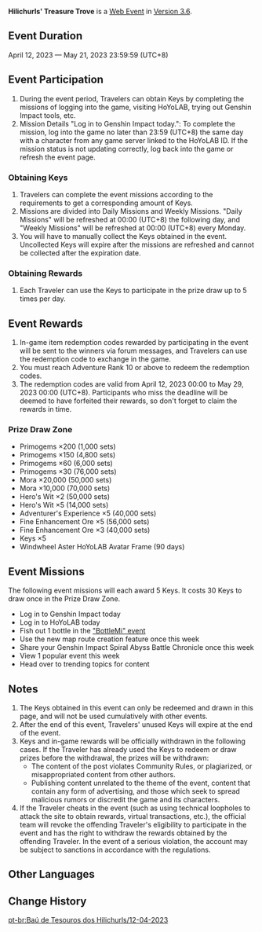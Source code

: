 {{Event
|name              = Hilichurls' Treasure Trove
|image             = Hilichurls' Treasure Trove 2.png
|type              = Web
|time_known        = yes
|time_start        = 2023-04-12 12:00
|time_start_offset = GMT+8
|time_end          = 2023-05-21 23:59
|time_end_offset   = GMT+8
|link3             = https://act.hoyolab.com/puzzle/bbs/pz_ZoZ4uULZgV/index.html
}}
{{Description|Olah! Hello, Travelers~<br>The "Hilichurls' Treasure Trove" limited-time web event has officially launched! Take part to obtain Primogems, Mora, an event-exclusive avatar frame, and other rewards~}}
'''Hilichurls' Treasure Trove''' is a [[Web Event]] in [[Version 3.6]].

==Event Duration==
April 12, 2023 — May 21, 2023 23:59:59 (UTC+8)

==Event Participation==
# During the event period, Travelers can obtain Keys by completing the missions of logging into the game, visiting HoYoLAB, trying out Genshin Impact tools, etc.
# Mission Details "Log in to Genshin Impact today.": To complete the mission, log into the game no later than 23:59 (UTC+8) the same day with a character from any game server linked to the HoYoLAB ID. If the mission status is not updating correctly, log back into the game or refresh the event page.
===Obtaining Keys===
# Travelers can complete the event missions according to the requirements to get a corresponding amount of Keys.
# Missions are divided into Daily Missions and Weekly Missions. "Daily Missions" will be refreshed at 00:00 (UTC+8) the following day, and "Weekly Missions" will be refreshed at 00:00 (UTC+8) every Monday.
# You will have to manually collect the Keys obtained in the event. Uncollected Keys will expire after the missions are refreshed and cannot be collected after the expiration date.
===Obtaining Rewards===
# Each Traveler can use the Keys to participate in the prize draw up to 5 times per day.

==Event Rewards==
# In-game item redemption codes rewarded by participating in the event will be sent to the winners via forum messages, and Travelers can use the redemption code to exchange in the game.
# You must reach Adventure Rank 10 or above to redeem the redemption codes.
# The redemption codes are valid from April 12, 2023 00:00 to May 29, 2023 00:00 (UTC+8). Participants who miss the deadline will be deemed to have forfeited their rewards, so don't forget to claim the rewards in time.

===Prize Draw Zone===
* Primogems ×200 (1,000 sets)
* Primogems ×150 (4,800 sets)
* Primogems ×60 (6,000 sets)
* Primogems ×30 (76,000 sets)
* Mora ×20,000 (50,000 sets)
* Mora ×10,000 (70,000 sets)
* Hero's Wit ×2 (50,000 sets)
* Hero's Wit ×5 (14,000 sets)
* Adventurer's Experience ×5 (40,000 sets)
* Fine Enhancement Ore ×5 (56,000 sets)
* Fine Enhancement Ore ×3 (40,000 sets)
* Keys ×5
* Windwheel Aster HoYoLAB Avatar Frame (90 days)

==Event Missions==
The following event missions will each award 5 Keys. It costs 30 Keys to draw once in the Prize Draw Zone.
* Log in to Genshin Impact today
* Log in to HoYoLAB today
* Fish out 1 bottle in the [https://act.hoyolab.com/bbs/event/epiaol0820v2/index.html "BottleMi" event]
* Use the new map route creation feature once this week
* Share your Genshin Impact Spiral Abyss Battle Chronicle once this week
* View 1 popular event this week
* Head over to trending topics for content

==Notes==
# The Keys obtained in this event can only be redeemed and drawn in this page, and will not be used cumulatively with other events.
# After the end of this event, Travelers' unused Keys will expire at the end of the event.
# Keys and in-game rewards will be officially withdrawn in the following cases. If the Traveler has already used the Keys to redeem or draw prizes before the withdrawal, the prizes will be withdrawn:
#* The content of the post violates Community Rules, or plagiarized, or misappropriated content from other authors.
#* Publishing content unrelated to the theme of the event, content that contain any form of advertising, and those which seek to spread malicious rumors or discredit the game and its characters.
# If the Traveler cheats in the event (such as using technical loopholes to attack the site to obtain rewards, virtual transactions, etc.), the official team will revoke the offending Traveler's eligibility to participate in the event and has the right to withdraw the rewards obtained by the offending Traveler. In the event of a serious violation, the account may be subject to sanctions in accordance with the regulations.

==Other Languages==
{{Other Languages|Hilichurls' Treasure Trove}}

==Change History==
{{Change History|3.6}}

[[pt-br:Baú de Tesouros dos Hilichurls/12-04-2023]]
